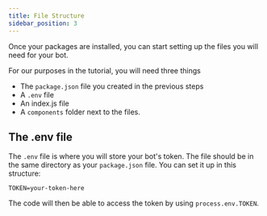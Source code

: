 ```yaml
---
title: File Structure
sidebar_position: 3
---
```


Once your packages are installed, you can start setting up the files you will need for your bot.

For our purposes in the tutorial, you will need three things

-   The `package.json` file you created in the previous steps
-   A `.env` file
-   An index.js file
-   A `components` folder next to the files.


## The .env file

The `.env` file is where you will store your bot's token. The file should be in the same directory as your `package.json` file.
You can set it up in this structure:

```env
TOKEN=your-token-here
```

The code will then be able to access the token by using `process.env.TOKEN`.
